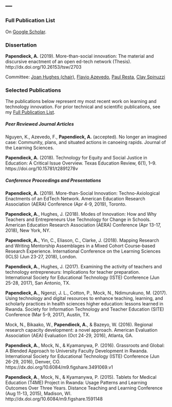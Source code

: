 ---
---

<link rel="stylesheet" href="styles.css" type="text/css">

### Full Publication List 

On [Google Scholar](https://scholar.google.com/citations?user=-TbbZWQAAAAJ&hl=en).

### Dissertation

**Papendieck, A.** (2019). More-than-social innovation: The material and discursive enactment of an open ed-tech network (Thesis). http://dx.doi.org/10.26153/tsw/2703


Committee: [Joan Hughes (chair)](https://education.utexas.edu/faculty/joan_hughes), [Flavio Azevedo](https://education.utexas.edu/faculty/flavio_azevedo), [Paul Resta](https://education.utexas.edu/faculty/paul_resta), [Clay Spinuzzi](https://liberalarts.utexas.edu/rhetoric/faculty/spinuzzi)

### Selected Publications

The publications below represent my most recent work on learning and technology innovation.  For prior technical and scientific publications, see my [Full Publication List](https://scholar.google.com/citations?user=-TbbZWQAAAAJ&hl=en). 

##### Peer Reviewed Journal Articles

Nguyen, K., Azevedo, F., **Papendieck, A.** (accepted). No longer an imagined case: Community, plans, and situated actions in canoeing rapids. Journal of the Learning Sciences.

**Papendieck, A.** (2018). Technology for Equity and Social Justice in Education: A Critical Issue Overview. Texas Education Review, 6(1), 1–9. https://doi.org/10.15781/t2891278v

##### Conference Proceedings and Presentations

**Papendieck, A.** (2019). More-than-Social Innovation: Techno-Axiological Enactments of an EdTech Network. American Education Research Association (AERA) Conference (Apr 4-9, 2019), Toronto.

**Papendieck, A.**, Hughes, J. (2018). Modes of Innovation: How and Why Teachers and Entrepreneurs Use Technology for Change in Schools. American Education Research Association (AERA) Conference (Apr 13-17, 2018), New York, NY.

**Papendieck, A.**, Yin, C., Eliason, C., Clarke, J. (2018). Mapping Research and Writing Mentorship Assemblages in a Mixed Cohort Course-based Research Experience. International Conference on the Learning Sciences (ICLS) (Jun 23-27, 2018), London. 

**Papendieck, A.**, Hughes, J. (2017). Examining the activity of teachers and technology entrepreneurs: Implications for teacher preparation. International Society for Educational Technology (ISTE) Conference (Jun 25-28, 2017), San Antonio, TX.

**Papendieck, A.**, Ngenzi, J. L., Cotton, P., Mock, N., Ndimurukuno, M. (2017). Using technology and digital resources to enhance teaching, learning, and scholarly practices in health sciences higher education: lessons learned in Rwanda. Society for Information Technology and Teacher Education (SITE) Conference (Mar 5-9, 2017), Austin, TX.

Mock, N., Bikaako, W., **Papendieck, A.**, & Bazeyo, W. (2016). Regional research capacity development: a novel approach. American Evaluation Association (AEA) Evaluation (Oct 24-29, 2016), Atlanta, GA.

**Papendieck, A.**, Mock, N., & Kyamanywa, P. (2016). Grassroots and Global: A Blended Approach to University Faculty Development in Rwanda. International Society for Educational Technology (ISTE) Conference (Jun 26-29, 2016), Denver, CO. https://dx.doi.org/10.6084/m9.figshare.3491069.v1

**Papendieck, A**., Mock, N., & Kyamanywa, P. (2015). Tablets for Medical Education (T4ME) Project in Rwanda: Usage Patterns and Learning Outcomes Over Three Years. Distance Teaching and Learning Conference (Aug 11-13, 2015), Madison, WI. http://dx.doi.org/10.6084/m9.figshare.1591148
